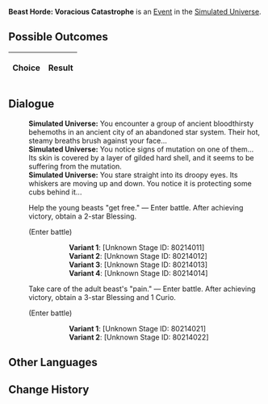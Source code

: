 {{Simulated Universe Event Infobox
|title         = Beast Horde: Voracious Catastrophe
|image         = Random Event 3.png
|type          =
|domains_su    = Occurrence
|domains_ext   = Occurrence
|domains_swarm = 
|domains_gng   = 
|requirements  =
|prev          = 
|next          = 
|indexRewards  =
|characters    = 
}}
'''Beast Horde: Voracious Catastrophe''' is an [[Simulated Universe/Events|Event]] in the [[Simulated Universe]].

==Possible Outcomes==
{| class="article-table"
!Choice
!Result

|}

<!--
==Gameplay Notes==

-->
==Dialogue==
{{Dialogue Start}}
:'''Simulated Universe:''' You encounter a group of ancient bloodthirsty behemoths in an ancient city of an abandoned star system. Their hot, steamy breaths brush against your face...
:'''Simulated Universe:''' You notice signs of mutation on one of them... Its skin is covered by a layer of gilded hard shell, and it seems to be suffering from the mutation.
:'''Simulated Universe:''' You stare straight into its droopy eyes. Its whiskers are moving up and down. You notice it is protecting some cubs behind it...
:{{DIcon|Star}} Help the young beasts "get free." &mdash; Enter battle. After achieving victory, obtain a 2-star Blessing.
:;(Enter battle)
:::'''Variant 1''': [Unknown Stage ID: 80214011]
:::'''Variant 2''': [Unknown Stage ID: 80214012]
:::'''Variant 3''': [Unknown Stage ID: 80214013]
:::'''Variant 4''': [Unknown Stage ID: 80214014]
:{{DIcon|Star}} Take care of the adult beast's "pain." &mdash; Enter battle. After achieving victory, obtain a 3-star Blessing and 1 Curio.
:;(Enter battle)
:::'''Variant 1''': [Unknown Stage ID: 80214021]
:::'''Variant 2''': [Unknown Stage ID: 80214022]
{{Dialogue End}}

==Other Languages==
{{Other Languages
|zhs   = 兽群•贪饕灾厄
|zht   = 獸群•貪饕災厄
|ja    = 獣の群れ・貪慾の災厄
|ko    = 짐승 떼•탐식의 재앙
|es    = Horda de bestias: catástrofe voraz
|fr    = Horde bestiale : Catastrophe vorace
|ru    = Стая: Ненасытная катастрофа
|th    = ฝูงสัตว์ร้าย: หายนะแห่งความโลภ
|vi    = Bầy Thú - Tham Lam Khốn Khổ
|de    = Horde der Bestien: Unersättliche Katastrophe
|id    = Kawanan Makhluk Buas: Bencana Ketamakan
|pt    = Horda de Feras: Catástrofe Voraz
}}

==Change History==
{{Change History|1.0}}

